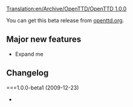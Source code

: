 [[Translation:en/Archive/OpenTTD/OpenTTD 1.0.0]]
{{en/Archive/OpenTTD/NaviPrevNext|prev=en/Archive/OpenTTD/OpenTTD 0.7.5|next=en/Roadmap 1.0.0|date=2009-12-23}}

You can get this beta release from [http://www.openttd.org/en/download-testing openttd.org].

==Major new features==

* Expand me

==Changelog==

===1.0.0-beta1 (2009-12-23)
*